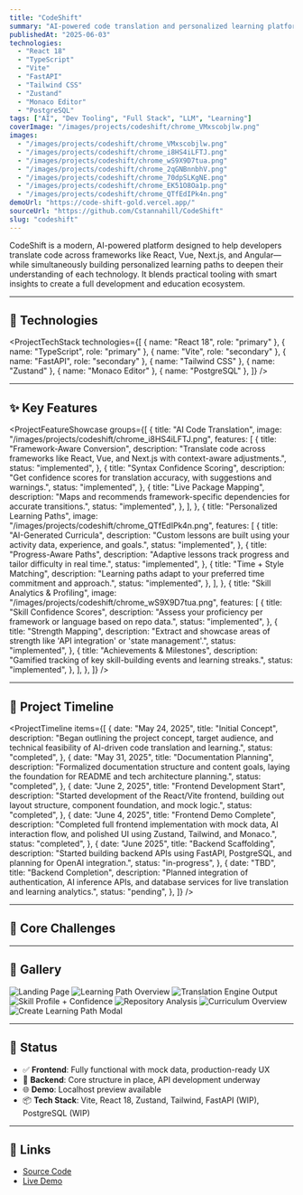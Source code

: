 ```yaml
---
title: "CodeShift"
summary: "AI-powered code translation and personalized learning platform to help developers migrate between frameworks and accelerate skill growth."
publishedAt: "2025-06-03"
technologies:
  - "React 18"
  - "TypeScript"
  - "Vite"
  - "FastAPI"
  - "Tailwind CSS"
  - "Zustand"
  - "Monaco Editor"
  - "PostgreSQL"
tags: ["AI", "Dev Tooling", "Full Stack", "LLM", "Learning"]
coverImage: "/images/projects/codeshift/chrome_VMxscobjlw.png"
images:
  - "/images/projects/codeshift/chrome_VMxscobjlw.png"
  - "/images/projects/codeshift/chrome_i8HS4iLFTJ.png"
  - "/images/projects/codeshift/chrome_wS9X9D7tua.png"
  - "/images/projects/codeshift/chrome_2qGNBnnbhV.png"
  - "/images/projects/codeshift/chrome_70dpSLKgNE.png"
  - "/images/projects/codeshift/chrome_EK51O8Oa1p.png"
  - "/images/projects/codeshift/chrome_QTfEdIPk4n.png"
demoUrl: "https://code-shift-gold.vercel.app/"
sourceUrl: "https://github.com/Cstannahill/CodeShift"
slug: "codeshift"
---
```


CodeShift is a modern, AI-powered platform designed to help developers translate code across frameworks like React, Vue, Next.js, and Angular—while simultaneously building personalized learning paths to deepen their understanding of each technology. It blends practical tooling with smart insights to create a full development and education ecosystem.

---

## 🔧 Technologies

<ProjectTechStack
  technologies={[
    { name: "React 18", role: "primary" },
    { name: "TypeScript", role: "primary" },
    { name: "Vite", role: "secondary" },
    { name: "FastAPI", role: "secondary" },
    { name: "Tailwind CSS" },
    { name: "Zustand" },
    { name: "Monaco Editor" },
    { name: "PostgreSQL" },
  ]}
/>

---

## ✨ Key Features

<ProjectFeatureShowcase
  groups={[
    {
      title: "AI Code Translation",
      image: "/images/projects/codeshift/chrome_i8HS4iLFTJ.png",
      features: [
        {
          title: "Framework-Aware Conversion",
          description:
            "Translate code across frameworks like React, Vue, and Next.js with context-aware adjustments.",
          status: "implemented",
        },
        {
          title: "Syntax Confidence Scoring",
          description:
            "Get confidence scores for translation accuracy, with suggestions and warnings.",
          status: "implemented",
        },
        {
          title: "Live Package Mapping",
          description:
            "Maps and recommends framework-specific dependencies for accurate transitions.",
          status: "implemented",
        },
      ],
    },
    {
      title: "Personalized Learning Paths",
      image: "/images/projects/codeshift/chrome_QTfEdIPk4n.png",
      features: [
        {
          title: "AI-Generated Curricula",
          description:
            "Custom lessons are built using your activity data, experience, and goals.",
          status: "implemented",
        },
        {
          title: "Progress-Aware Paths",
          description:
            "Adaptive lessons track progress and tailor difficulty in real time.",
          status: "implemented",
        },
        {
          title: "Time + Style Matching",
          description:
            "Learning paths adapt to your preferred time commitment and approach.",
          status: "implemented",
        },
      ],
    },
    {
      title: "Skill Analytics & Profiling",
      image: "/images/projects/codeshift/chrome_wS9X9D7tua.png",
      features: [
        {
          title: "Skill Confidence Scores",
          description:
            "Assess your proficiency per framework or language based on repo data.",
          status: "implemented",
        },
        {
          title: "Strength Mapping",
          description:
            "Extract and showcase areas of strength like 'API integration' or 'state management'.",
          status: "implemented",
        },
        {
          title: "Achievements & Milestones",
          description:
            "Gamified tracking of key skill-building events and learning streaks.",
          status: "implemented",
        },
      ],
    },
  ]}
/>

---

## 🧠 Project Timeline

<ProjectTimeline
  items={[
    {
      date: "May 24, 2025",
      title: "Initial Concept",
      description:
        "Began outlining the project concept, target audience, and technical feasibility of AI-driven code translation and learning.",
      status: "completed",
    },
    {
      date: "May 31, 2025",
      title: "Documentation Planning",
      description:
        "Formalized documentation structure and content goals, laying the foundation for README and tech architecture planning.",
      status: "completed",
    },
    {
      date: "June 2, 2025",
      title: "Frontend Development Start",
      description:
        "Started development of the React/Vite frontend, building out layout structure, component foundation, and mock logic.",
      status: "completed",
    },
    {
      date: "June 4, 2025",
      title: "Frontend Demo Complete",
      description:
        "Completed full frontend implementation with mock data, AI interaction flow, and polished UI using Zustand, Tailwind, and Monaco.",
      status: "completed",
    },
    {
      date: "June 2025",
      title: "Backend Scaffolding",
      description:
        "Started building backend APIs using FastAPI, PostgreSQL, and planning for OpenAI integration.",
      status: "in-progress",
    },
    {
      date: "TBD",
      title: "Backend Completion",
      description:
        "Planned integration of authentication, AI inference APIs, and database services for live translation and learning analytics.",
      status: "pending",
    },
  ]}
/>

---

## 🧩 Core Challenges

<ProjectChallengeCard
  title="Framework-Aware Code Translation"
  challenge="Traditional syntax-based converters fail to capture framework patterns like hooks, routing, or state stores."
  solution="Implemented a translation engine that factors in project context, package mappings, and user-intended logic using AI-backed parsing."
  impact="Boosted translation confidence, improved accuracy, and enabled smoother onboarding for learning paths."
  difficulty="high"
  domain="AI / Developer Tooling"
/>

<ProjectChallengeCard
  title="Personalized Curriculum Design"
  challenge="Generic courses often mismatch developer experience or learning style, resulting in low engagement."
  solution="Designed an adaptive engine that creates paths based on user's repo data, goals, and skill gaps."
  impact="Increased engagement, improved learning efficiency, and reduced drop-off."
  difficulty="medium"
  domain="Learning Systems"
/>

---

## 📸 Gallery

![Landing Page](/images/projects/codeshift/chrome_70dpSLKgNE.png)
![Learning Path Overview](/images/projects/codeshift/chrome_QTfEdIPk4n.png)
![Translation Engine Output](/images/projects/codeshift/chrome_i8HS4iLFTJ.png)
![Skill Profile + Confidence](/images/projects/codeshift/chrome_wS9X9D7tua.png)
![Repository Analysis](/images/projects/codeshift/chrome_2qGNBnnbhV.png)
![Curriculum Overview](/images/projects/codeshift/chrome_EK51O8Oa1p.png)
![Create Learning Path Modal](/images/projects/codeshift/chrome_VMxscobjlw.png)

---

## 🧪 Status

- ✅ **Frontend**: Fully functional with mock data, production-ready UX
- 🚧 **Backend**: Core structure in place, API development underway
- 🌐 **Demo**: Localhost preview available
- 📦 **Tech Stack**: Vite, React 18, Zustand, Tailwind, FastAPI (WIP), PostgreSQL (WIP)

---

## 🔗 Links

- [Source Code](https://github.com/Cstannahill/CodeShift)
- [Live Demo](https://code-shift-gold.vercel.app/)

